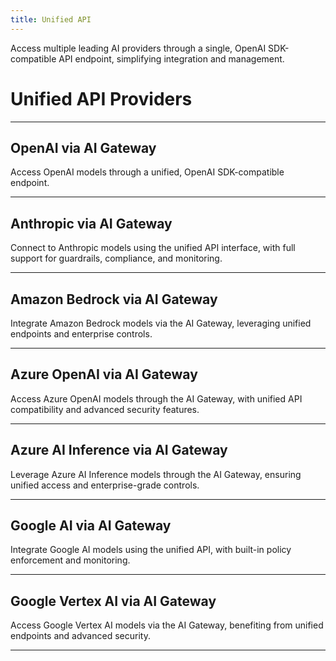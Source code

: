 ```yaml
---
title: Unified API
---
```


Access multiple leading AI providers through a single, OpenAI SDK-compatible API endpoint, simplifying integration and management.

# Unified API Providers

---

## OpenAI via AI Gateway

Access OpenAI models through a unified, OpenAI SDK-compatible endpoint.

---

## Anthropic via AI Gateway

Connect to Anthropic models using the unified API interface, with full support for guardrails, compliance, and monitoring.

---

## Amazon Bedrock via AI Gateway

Integrate Amazon Bedrock models via the AI Gateway, leveraging unified endpoints and enterprise controls.

---

## Azure OpenAI via AI Gateway

Access Azure OpenAI models through the AI Gateway, with unified API compatibility and advanced security features.

---

## Azure AI Inference via AI Gateway

Leverage Azure AI Inference models through the AI Gateway, ensuring unified access and enterprise-grade controls.

---

## Google AI via AI Gateway

Integrate Google AI models using the unified API, with built-in policy enforcement and monitoring.

---

## Google Vertex AI via AI Gateway

Access Google Vertex AI models via the AI Gateway, benefiting from unified endpoints and advanced security.

---